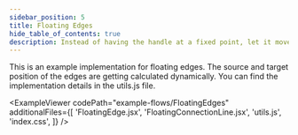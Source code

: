 ```yaml
---
sidebar_position: 5
title: Floating Edges
hide_table_of_contents: true
description: Instead of having the handle at a fixed point, let it move with the connected edge
---
```



<ExampleLayout>
This is an example implementation for floating edges. The source and target position of the edges are getting calculated dynamically. You can find the implementation details in the utils.js file.

<ExampleViewer
  codePath="example-flows/FloatingEdges"
  additionalFiles={[
    'FloatingEdge.jsx',
    'FloatingConnectionLine.jsx',
    'utils.js',
    'index.css',
  ]}
/>
</ExampleLayout>
